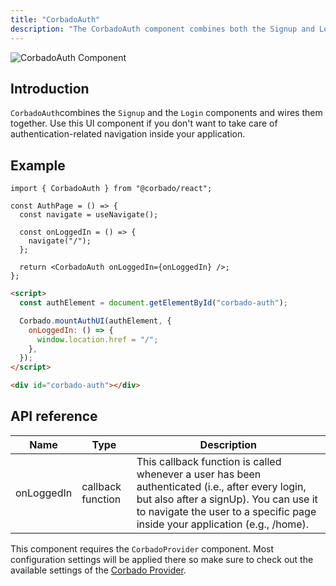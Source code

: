 ```yaml
---
title: "CorbadoAuth"
description: "The CorbadoAuth component combines both the Signup and Login component."
---
```


![CorbadoAuth Component](/images/frontend-integration/ui-components/corbado-auth/corbadoauth-component-dark.webp)

## Introduction

`CorbadoAuth`combines the `Signup` and the `Login` components and wires them together. Use this UI component if you don't want to take care of authentication-related navigation inside your application.&#x20;


## Example
<CodeGroup>

```tsx React
import { CorbadoAuth } from "@corbado/react";

const AuthPage = () => {
  const navigate = useNavigate();

  const onLoggedIn = () => {
    navigate("/");
  };

  return <CorbadoAuth onLoggedIn={onLoggedIn} />;
};
```

```html VanillaJS
<script>
  const authElement = document.getElementById("corbado-auth");

  Corbado.mountAuthUI(authElement, {
    onLoggedIn: () => {
      window.location.href = "/";
    },
  });
</script>

<div id="corbado-auth"></div>
```

</CodeGroup>

## API reference

| Name       | Type              | Description                                                                                                                                                                                                               |
| ---------- | ----------------- | ------------------------------------------------------------------------------------------------------------------------------------------------------------------------------------------------------------------------- |
| onLoggedIn | callback function | This callback function is called whenever a user has been authenticated (i.e., after every login, but also after a signUp). You can use it to navigate the user to a specific page inside your application (e.g., /home). |

<Note> This component requires the `CorbadoProvider` component. Most configuration settings will be applied there so make sure to check out the available settings of the [Corbado Provider](/frontend-integration/ui-components/corbadoprovider). </Note>

